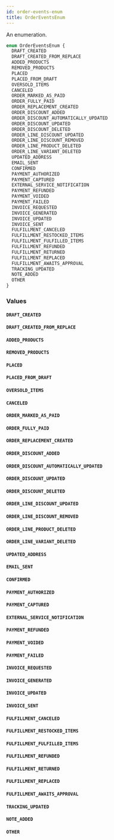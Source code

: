 ```yaml
---
id: order-events-enum
title: OrderEventsEnum
---
```



An enumeration.

```graphql
enum OrderEventsEnum {
  DRAFT_CREATED
  DRAFT_CREATED_FROM_REPLACE
  ADDED_PRODUCTS
  REMOVED_PRODUCTS
  PLACED
  PLACED_FROM_DRAFT
  OVERSOLD_ITEMS
  CANCELED
  ORDER_MARKED_AS_PAID
  ORDER_FULLY_PAID
  ORDER_REPLACEMENT_CREATED
  ORDER_DISCOUNT_ADDED
  ORDER_DISCOUNT_AUTOMATICALLY_UPDATED
  ORDER_DISCOUNT_UPDATED
  ORDER_DISCOUNT_DELETED
  ORDER_LINE_DISCOUNT_UPDATED
  ORDER_LINE_DISCOUNT_REMOVED
  ORDER_LINE_PRODUCT_DELETED
  ORDER_LINE_VARIANT_DELETED
  UPDATED_ADDRESS
  EMAIL_SENT
  CONFIRMED
  PAYMENT_AUTHORIZED
  PAYMENT_CAPTURED
  EXTERNAL_SERVICE_NOTIFICATION
  PAYMENT_REFUNDED
  PAYMENT_VOIDED
  PAYMENT_FAILED
  INVOICE_REQUESTED
  INVOICE_GENERATED
  INVOICE_UPDATED
  INVOICE_SENT
  FULFILLMENT_CANCELED
  FULFILLMENT_RESTOCKED_ITEMS
  FULFILLMENT_FULFILLED_ITEMS
  FULFILLMENT_REFUNDED
  FULFILLMENT_RETURNED
  FULFILLMENT_REPLACED
  FULFILLMENT_AWAITS_APPROVAL
  TRACKING_UPDATED
  NOTE_ADDED
  OTHER
}
```


### Values

#### `DRAFT_CREATED` 




#### `DRAFT_CREATED_FROM_REPLACE` 




#### `ADDED_PRODUCTS` 




#### `REMOVED_PRODUCTS` 




#### `PLACED` 




#### `PLACED_FROM_DRAFT` 




#### `OVERSOLD_ITEMS` 




#### `CANCELED` 




#### `ORDER_MARKED_AS_PAID` 




#### `ORDER_FULLY_PAID` 




#### `ORDER_REPLACEMENT_CREATED` 




#### `ORDER_DISCOUNT_ADDED` 




#### `ORDER_DISCOUNT_AUTOMATICALLY_UPDATED` 




#### `ORDER_DISCOUNT_UPDATED` 




#### `ORDER_DISCOUNT_DELETED` 




#### `ORDER_LINE_DISCOUNT_UPDATED` 




#### `ORDER_LINE_DISCOUNT_REMOVED` 




#### `ORDER_LINE_PRODUCT_DELETED` 




#### `ORDER_LINE_VARIANT_DELETED` 




#### `UPDATED_ADDRESS` 




#### `EMAIL_SENT` 




#### `CONFIRMED` 




#### `PAYMENT_AUTHORIZED` 




#### `PAYMENT_CAPTURED` 




#### `EXTERNAL_SERVICE_NOTIFICATION` 




#### `PAYMENT_REFUNDED` 




#### `PAYMENT_VOIDED` 




#### `PAYMENT_FAILED` 




#### `INVOICE_REQUESTED` 




#### `INVOICE_GENERATED` 




#### `INVOICE_UPDATED` 




#### `INVOICE_SENT` 




#### `FULFILLMENT_CANCELED` 




#### `FULFILLMENT_RESTOCKED_ITEMS` 




#### `FULFILLMENT_FULFILLED_ITEMS` 




#### `FULFILLMENT_REFUNDED` 




#### `FULFILLMENT_RETURNED` 




#### `FULFILLMENT_REPLACED` 




#### `FULFILLMENT_AWAITS_APPROVAL` 




#### `TRACKING_UPDATED` 




#### `NOTE_ADDED` 




#### `OTHER` 






